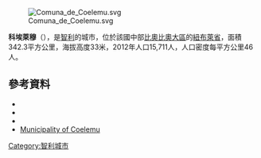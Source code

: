 [[Image:Comuna_de_Coelemu.svg|right]]

'''科埃萊穆'''（{{lang-es|Coelemu}}），是[[智利|智利]]的城市，位於該國中部[[比奧比奧大區|比奧比奧大區]]的[[紐布萊省|紐布萊省]]，面積342.3平方公里，海拔高度33米，2012年人口15,711人，人口密度每平方公里46人。

==參考資料==
*{{Cite web |url = http://www.municipalidaddecoelemu.cl/ |title = Asociación Chilena de Municipalidades |accessdate = 7 February 2011 |language = es |archive-date = 2011-06-25 |archive-url = https://web.archive.org/web/20110625110728/http://www.municipalidaddecoelemu.cl/ |dead-url = no }}
*{{Cite web |url = http://www.municipalidaddecoelemu.cl/ |title = Municipality of Coelemu |accessdate = 7 February 2011 |language = es |archive-date = 2011-06-25 |archive-url = https://web.archive.org/web/20110625110728/http://www.municipalidaddecoelemu.cl/ |dead-url = no }}
*{{Cite web |url= http://www.ine.cl/canales/chile_estadistico/censos_poblacion_vivienda/censo_pobl_vivi.php |title= National Statistics Institute |accessdate= 7 February 2010 |language= es |archive-date= 2010-07-15 |archive-url= https://web.archive.org/web/20100715195638/http://www.ine.cl/canales/chile_estadistico/censos_poblacion_vivienda/censo_pobl_vivi.php |dead-url= no }}
*[http://www.municipalidaddecoelemu.cl/ Municipality of Coelemu] {{Wayback|url=http://www.municipalidaddecoelemu.cl/ |date=20110625110728 }}

{{Chile-geo-stub}}
[[Category:智利城市|Category:智利城市]]
